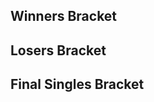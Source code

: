 {{DISPLAYTITLE:Clutch City Clash 2: ''Melee'' Singles Bracket}}{{SetGame|melee}}
{{tabs static
|name1=Overview
|link1=Clutch City Clash/2/Melee
|name2=Singles Pools
|link2=Clutch City Clash/2/Melee/Singles Pools
|name3=Singles Bracket
|link3=Clutch City Clash/2/Melee/Singles Bracket
|name4=Doubles Bracket
|link4=Clutch City Clash/2/Melee/Doubles Bracket
|This=3
}}
==Winners Bracket==
{{32DEWBracketA
|column-width=160
|r1m1p1=Mafia |r1m1p1flag=us |r1m1p1score=2 |r1m1win=1
|r1m1p2=Rick |r1m1p2flag=us |r1m1p2score=0
|r1m1p1char1=peach |r1m1p2char1=falco |r1m1p1stock1=1 |r1m1p2stock1=0 |r1m1win1=1 |r1m1stage1=Battlefield
|r1m1p1char2=peach |r1m1p2char2=falco |r1m1p1stock2=1 |r1m1p2stock2=0 |r1m1win2=1 |r1m1stage2=Yoshi's Story
|r1m1date=
|r1m1details={{BracketMatchDetails|reddit=|comment=|vod=https://www.youtube.com/watch?v=FPjpQGcsxX0}}

|r1m2p1=hamyojo |r1m2p1flag=us |r1m2p1score=2 |r1m2win=1
|r1m2p2=Tuesday |r1m2p2flag=us |r1m2p2score=1
|r1m3p1=Bananas |r1m3p1flag=us |r1m3p1score=2 |r1m3win=1
|r1m3p2=Magi |r1m3p2flag=us |r1m3p2score=1
|r1m4p1=Valdo |r1m4p1flag=mx |r1m4p1score=2 |r1m4win=1
|r1m4p2=Snowy |r1m4p2flag=us |r1m4p2score=1
|r1m5p1=Redd |r1m5p1flag=us |r1m5p1score=2 |r1m5win=1
|r1m5p2=Tanooki |r1m5p2flag=us |r1m5p2score=0
|r1m6p1=Aza |r1m6p1flag=mx |r1m6p1score=2 |r1m6win=1
|r1m6p2=JF |r1m6p2flag=us |r1m6p2score=0
|r1m7p1=NMW |r1m7p1flag=us |r1m7p1score=2 |r1m7win=1
|r1m7p2=Salt |r1m7p2flag=us |r1m7p2score=0
|r1m8p1=Jake13 |r1m8p1flag=us |r1m8p1score=0 |r1m8win=2
|r1m8p2=Lunchables |r1m8p2flag=us |r1m8p2score=2

|r1m9p1=Squid |r1m9p1flag=us |r1m9p1score=2 |r1m9win=1
|r1m9p2=BestfriendJohn |r1m9p2flag=us |r1m9p2score=0
|r1m10p1=SDJ |r1m10p1flag=us |r1m10p1score=2 |r1m10win=1
|r1m10p2=Blues Clues |r1m10p2flag=us |r1m10p2score=0
|r1m11p1=HomeMadeWaffles |r1m11p1flag=us |r1m11p1score={{win}} |r1m11win=1
|r1m11p2=Jeff Foxworthy |r1m11p2flag=us |r1m11p2score=DQ
|r1m12p1=Albert |r1m12p1flag=us |r1m12p1score=2 |r1m12win=1
|r1m12p2=minymidge |r1m12p2flag=us |r1m12p2score=0
|r1m13p1=Mojo |r1m13p1flag=us |r1m13p1score=2 |r1m13win=1
|r1m13p2=Worth |r1m13p2flag=us |r1m13p2score=0
|r1m14p1=Rael |r1m14p1flag=mx |r1m14p1score=0 |r1m14win=2
|r1m14p2=DarkHero |r1m14p2flag=us |r1m14p2score=2
|r1m15p1=MilkMan |r1m15p1flag=us |r1m15p1score=2 |r1m15win=1
|r1m15p2=Jaywalker |r1m15p2flag=us |r1m15p2score=0
|r1m16p1=ALP |r1m16p1flag=us |r1m16p1score=2 |r1m16win=1
|r1m16p2=GlibbyGlobby |r1m16p2flag=us |r1m16p2score=0

|r2m1p1=Mafia |r2m1p1flag=us |r2m1p1score=0 |r2m1win=2
|r2m1p2=hamyojo |r2m1p2flag=us |r2m1p2score=3
|r2m2p1=Bananas |r2m2p1flag=us |r2m2p1score=3 |r2m2win=1
|r2m2p2=Valdo |r2m2p2flag=mx |r2m2p2score=1

|r2m3p1=Redd |r2m3p1flag=us |r2m3p1score=0 |r2m3win=2
|r2m3p2=Aza |r2m3p2flag=mx |r2m3p2score=3
|r2m3p1char1=fox |r2m3p2char1=sheik |r2m3p1stock1=0 |r2m3p2stock1=2 |r2m3win1=2 |r2m3stage1=Dream Land
|r2m3p1char2=fox |r2m3p2char2=sheik |r2m3p1stock2=0 |r2m3p2stock2=1 |r2m3win2=2 |r2m3stage2=Final Destination
|r2m3p1char3=falco |r2m3p2char3=sheik |r2m3p1stock3=0 |r2m3p2stock3=1 |r2m3win3=2 |r2m3stage3=Yoshi's Story
|r2m3date=
|r2m3details={{BracketMatchDetails|reddit=|comment=|vod=https://www.youtube.com/watch?v=zYlN5mv73lw}}

|r2m4p1=NMW |r2m4p1flag=us |r2m4p1score=3 |r2m4win=1
|r2m4p2=Lunchables |r2m4p2flag=us |r2m4p2score=1
|r2m4p1char1=cf |r2m4p2char1=marth |r2m4p1stock1=1 |r2m4p2stock1=0 |r2m4win1=1 |r2m4stage1=Battlefield
|r2m4p1char2=cf |r2m4p2char2=marth |r2m4p1stock2=1 |r2m4p2stock2=0 |r2m4win2=1 |r2m4stage2=Fountain of Dreams
|r2m4p1char3=cf |r2m4p2char3=roy |r2m4p1stock3=0 |r2m4p2stock3=1 |r2m4win3=2 |r2m4stage3=Fountain of Dreams
|r2m4p1char4=cf |r2m4p2char4=roy |r2m4p1stock4=4 |r2m4p2stock4=0 |r2m4win4=1 |r2m4stage4=Dream Land
|r2m4date=
|r2m4details={{BracketMatchDetails|reddit=|comment=|vod=https://www.youtube.com/watch?v=6wggdBc7Hjs}}

|r2m5p1=Squid |r2m5p1flag=us |r2m5p1score=3 |r2m5win=1
|r2m5p2=SDJ |r2m5p2flag=us |r2m5p2score=0
|r2m5p1char1=falco |r2m5p2char1=puff |r2m5p1stock1=2 |r2m5p2stock1=0 |r2m5win1=1 |r2m5stage1=Final Destination
|r2m5p1char2=falco |r2m5p2char2=puff |r2m5p1stock2=1 |r2m5p2stock2=0 |r2m5win2=1 |r2m5stage2=Dream Land
|r2m5p1char3=falco |r2m5p2char3=puff |r2m5p1stock3=1 |r2m5p2stock3=0 |r2m5win3=1 |r2m5stage3=Dream Land
|r2m5date=
|r2m5details={{BracketMatchDetails|reddit=|comment=|vod=https://www.youtube.com/watch?v=XcDNBPTkmiU}}

|r2m6p1=HomeMadeWaffles |r2m6p1flag=us |r2m6p1score=3 |r2m6win=1
|r2m6p2=Albert |r2m6p2flag=us |r2m6p2score=2
|r2m6p1char1=falco |r2m6p2char1=falco |r2m6p1stock1=2 |r2m6p2stock1=0 |r2m6win1=1 |r2m6stage1=Battlefield
|r2m6p1char2=falco |r2m6p2char2=falco |r2m6p1stock2=0 |r2m6p2stock2=2 |r2m6win2=2 |r2m6stage2=Final Destination
|r2m6p1char3=falco |r2m6p2char3=falco |r2m6p1stock3=1 |r2m6p2stock3=0 |r2m6win3=1 |r2m6stage3=Yoshi's Story
|r2m6p1char4=falco |r2m6p2char4=falco |r2m6p1stock4=0 |r2m6p2stock4=1 |r2m6win4=2 |r2m6stage4=Pokémon Stadium
|r2m6p1char5=falco |r2m6p2char5=falco |r2m6p1stock5=3 |r2m6p2stock5=0 |r2m6win5=1 |r2m6stage5=Fountain of Dreams
|r2m6date=
|r2m6details={{BracketMatchDetails|reddit=|comment=|vod=https://www.youtube.com/watch?v=DlVnb-xQTw8}}

|r2m7p1=Mojo |r2m7p1flag=us |r2m7p1score=3 |r2m7win=1
|r2m7p2=DarkHero |r2m7p2flag=us |r2m7p2score=0
|r2m8p1=MilkMan |r2m8p1flag=us |r2m8p1score=3 |r2m8win=1
|r2m8p2=ALP |r2m8p2flag=us |r2m8p2score=1

|r3m1p1=hamyojo |r3m1p1flag=us |r3m1p1score=0 |r3m1win=2
|r3m1p2=Bananas |r3m1p2flag=us |r3m1p2score=3
|r3m1p1char1=cf |r3m1p2char1=ic |r3m1p1stock1=0 |r3m1p2stock1=1 |r3m1win1=2 |r3m1stage1=Yoshi's Story
|r3m1p1char2=cf |r3m1p2char2=ic |r3m1p1stock2=0 |r3m1p2stock2=2 |r3m1win2=2 |r3m1stage2=Battlefield
|r3m1p1char3=peach |r3m1p2char3=ic |r3m1p1stock3=0 |r3m1p2stock3=2 |r3m1win3=2 |r3m1stage3=Battlefield
|r3m1date=
|r3m1details={{BracketMatchDetails|reddit=|comment=|vod=https://www.youtube.com/watch?v=wm7-oTF-DE4}}

|r3m2p1=Aza |r3m2p1flag=mx |r3m2p1score=3 |r3m2win=1
|r3m2p2=NMW |r3m2p2flag=us |r3m2p2score=1
|r3m2p1char1=sheik |r3m2p2char1=cf |r3m2p1stock1=0 |r3m2p2stock1=1 |r3m2win1=2 |r3m2stage1=Battlefield
|r3m2p1char2=sheik |r3m2p2char2=cf |r3m2p1stock2=1 |r3m2p2stock2=0 |r3m2win2=1 |r3m2stage2=Fountain of Dreams
|r3m2p1char3=sheik |r3m2p2char3=cf |r3m2p1stock3=2 |r3m2p2stock3=0 |r3m2win3=1 |r3m2stage3=Pokémon Stadium
|r3m2p1char4=sheik |r3m2p2char4=cf |r3m2p1stock4=1 |r3m2p2stock4=0 |r3m2win4=1 |r3m2stage4=Pokémon Stadium
|r3m2date=
|r3m2details={{BracketMatchDetails|reddit=|comment=|vod=https://www.youtube.com/watch?v=nWWMVej2htA}}

|r3m3p1=Squid |r3m3p1flag=us |r3m3p1score=1 |r3m3win=2
|r3m3p2=HomeMadeWaffles |r3m3p2flag=us |r3m3p2score=3
|r3m3p1char1=falco |r3m3p2char1=falco |r3m3p1stock1=0 |r3m3p2stock1=2 |r3m3win1=2 |r3m3stage1=Battlefield
|r3m3p1char2=falco |r3m3p2char2=falco |r3m3p1stock2=0 |r3m3p2stock2=1 |r3m3win2=2 |r3m3stage2=Final Destination
|r3m3p1char3=falco |r3m3p2char3=falco |r3m3p1stock3=1 |r3m3p2stock3=0 |r3m3win3=1 |r3m3stage3=Final Destination
|r3m3p1char4=falco |r3m3p2char4=falco |r3m3p1stock4=0 |r3m3p2stock4=1 |r3m3win4=2 |r3m3stage4=Yoshi's Story
|r3m3date=
|r3m3details={{BracketMatchDetails|reddit=|comment=|vod=https://www.youtube.com/watch?v=85eXA6gqjtk}}

|r3m4p1=Mojo |r3m4p1flag=us |r3m4p1score=2 |r3m4win=2
|r3m4p2=MilkMan |r3m4p2flag=us |r3m4p2score=3
|r3m4p1char1=fox |r3m4p2char1=fox |r3m4p1stock1=1 |r3m4p2stock1=0 |r3m4win1=1 |r3m4stage1=Dream Land
|r3m4p1char2=fox |r3m4p2char2=fox |r3m4p1stock2=0 |r3m4p2stock2=1 |r3m4win2=2 |r3m4stage2=Final Destination
|r3m4p1char3=fox |r3m4p2char3=fox |r3m4p1stock3=1 |r3m4p2stock3=0 |r3m4win3=1 |r3m4stage3=Battlefield
|r3m4p1char4=fox |r3m4p2char4=fox |r3m4p1stock4=0 |r3m4p2stock4=1 |r3m4win4=2 |r3m4stage4=Pokémon Stadium
|r3m4p1char5=fox |r3m4p2char5=fox |r3m4p1stock5=0 |r3m4p2stock5=1 |r3m4win5=2 |r3m4stage5=Dream Land
|r3m4date=
|r3m4details={{BracketMatchDetails|reddit=|comment=|vod=https://www.youtube.com/watch?v=2IL4U0cYa4I}}

|r4m1p1=Bananas |r4m1p1flag=us |r4m1p1score=3 |r4m1win=1
|r4m1p2=Aza |r4m1p2flag=mx |r4m1p2score=0
|r4m1p1char1=sheik |r4m1p2char1=ic |r4m1p1stock1=0 |r4m1p2stock1=4 |r4m1win1=2 |r4m1stage1=Yoshi's Story
|r4m1p1char2=marth |r4m1p2char2=ic |r4m1p1stock2=0 |r4m1p2stock2=2 |r4m1win2=2 |r4m1stage2=Yoshi's Story
|r4m1p1char3=sheik |r4m1p2char3=ic |r4m1p1stock3=0 |r4m1p2stock3=1 |r4m1win3=2 |r4m1stage3=Fountain of Dreams
|r4m1date=
|r4m1details={{BracketMatchDetails|reddit=|comment=|vod=https://www.youtube.com/watch?v=Amzu4qowGOI}}

|r4m2p1=HomeMadeWaffles |r4m2p1flag=us |r4m2p1score=3 |r4m2win=1
|r4m2p2=MilkMan |r4m2p2flag=us |r4m2p2score=0
|r4m2p1char1=falco |r4m2p2char1=fox |r4m2p1stock1=2 |r4m2p2stock1=0 |r4m2win1=1 |r4m2stage1=Fountain of Dreams
|r4m2p1char2=falco |r4m2p2char2=fox |r4m2p1stock2=2 |r4m2p2stock2=0 |r4m2win2=1 |r4m2stage2=Final Destination
|r4m2p1char3=falco |r4m2p2char3=fox |r4m2p1stock3=1 |r4m2p2stock3=0 |r4m2win3=1 |r4m2stage3=Dream Land
|r4m2date=
|r4m2details={{BracketMatchDetails|reddit=|comment=|vod=https://www.youtube.com/watch?v=jUWEffP81C4}}
}}
==Losers Bracket==
{{64DELBracketSmwA
|tourneylink=Clutch City Clash/2/Melee
|tourneyname=Clutch City Clash 2
|l1placement=49-64
|l2placement=33-48
|l3placement=25-32
|l4placement=17-24
|l5placement=13-16
|l6placement=9-12
|l7placement=7-8
|l8placement=5-6

|l1m1p1=BLOCKHEAD |l1m1p1flag=us |l1m1p1score=0 |l1m1win=2
|l1m1p2=Ginta |l1m1p2flag=us |l1m1p2score=2
|l1m2p1=X-Rey |l1m2p1flag=us |l1m2p1score=0 |l1m2win=2
|l1m2p2=GP |l1m2p2flag= |l1m2p2score=2
|l1m3p1=Tapsody |l1m3p1flag=us |l1m3p1score=2 |l1m3win=1
|l1m3p2=Zhea |l1m3p2flag=us |l1m3p2score=1
|l1m4p1=Studebacher Hoch |l1m4p1flag=us |l1m4p1score=2 |l1m4win=1
|l1m4p2=hestoned |l1m4p2flag=us |l1m4p2score=0
|l1m5p1=Churd |l1m5p1flag=us |l1m5p1score=0 |l1m5win=2
|l1m5p2=Dawn |l1m5p2flag=us |l1m5p2score=2
|l1m6p1=Skeith |l1m6p1flag=us |l1m6p1score=0 |l1m6win=2
|l1m6p2=Brr |l1m6p2flag=us |l1m6p2score=2
|l1m7p1=Mijo! |l1m7p1flag=us |l1m7p1score=0 |l1m7win=2
|l1m7p2=Truth |l1m7p2flag=us |l1m7p2score=2
|l1m8p1=Nihlus |l1m8p1flag=us |l1m8p1score=2 |l1m8win=1
|l1m8p2=Sunflash |l1m8p2flag=us |l1m8p2score=1
|l1m9p1=tatuwah |l1m9p1flag=us |l1m9p1score=0 |l1m9win=2
|l1m9p2=Cuno |l1m9p2flag=us |l1m9p2score=2
|l1m10p1=Arsenals |l1m10p1flag=us |l1m10p1score={{win}} |l1m10win=1
|l1m10p2=LAG |l1m10p2flag=mx |l1m10p2score=DQ
|l1m11p1=Zave |l1m11p1flag=us |l1m11p1score={{win}} |l1m11win=1
|l1m11p2=Pretty in Pink |l1m11p2flag=us |l1m11p2score=DQ
|l1m12p1=Peachy Keen |l1m12p1flag=us |l1m12p1score=2 |l1m12win=1
|l1m12p2=Pappi |l1m12p2flag=us |l1m12p2score=0
|l1m13p1=Bungo |l1m13p1flag=us |l1m13p1score=0 |l1m13win=2
|l1m13p2=Chandy |l1m13p2flag=us |l1m13p2score=2
|l1m14p1=Toasty Wes |l1m14p1flag=us |l1m14p1score=DQ |l1m14win=2
|l1m14p2=bobby big ballz |l1m14p2flag=us |l1m14p2score={{win}}
|l1m15p1=Quiteballin |l1m15p1flag=us |l1m15p1score=1 |l1m15win=2
|l1m15p2=SpaceAnimalz.com |l1m15p2flag=us |l1m15p2score=2
|l1m16p1=Ivayne |l1m16p1flag=us |l1m16p1score=2 |l1m16win=1
|l1m16p2=Kokaine |l1m16p2flag=us |l1m16p2score=0

|l2m1p1=GlibbyGlobby |l2m1p1flag=us |l2m1p1score=2 |l2m1win=1
|l2m1p2=Ginta |l2m1p2flag=us |l2m1p2score=0
|l2m2p1=Jaywalker |l2m2p1flag=us |l2m2p1score=2 |l2m2win=1
|l2m2p2=GP |l2m2p2flag= |l2m2p2score=0
|l2m3p1=Rael |l2m3p1flag=mx |l2m3p1score=1 |l2m3win=2
|l2m3p2=Tapsody |l2m3p2flag=us |l2m3p2score=2
|l2m4p1=Worth |l2m4p1flag=us |l2m4p1score=2 |l2m4win=1
|l2m4p2=Studebacher Hoch |l2m4p2flag=us |l2m4p2score=1
|l2m5p1=minymidge |l2m5p1flag=us |l2m5p1score=0 |l2m5win=2
|l2m5p2=Dawn |l2m5p2flag=us |l2m5p2score=2
|l2m6p1=Jeff Foxworthy |l2m6p1flag=us |l2m6p1score=DQ |l2m6win=2
|l2m6p2=Brr |l2m6p2flag=us |l2m6p2score={{win}}
|l2m7p1=Blues Clues |l2m7p1flag=us |l2m7p1score=2 |l2m7win=1
|l2m7p2=Truth |l2m7p2flag=us |l2m7p2score=0
|l2m8p1=BestfriendJohn |l2m8p1flag=us |l2m8p1score=2 |l2m8win=1
|l2m8p2=Nihlus |l2m8p2flag=us |l2m8p2score=0
|l2m9p1=Jake13 |l2m9p1flag=us |l2m9p1score=DQ |l2m9win=2
|l2m9p2=Cuno |l2m9p2flag=us |l2m9p2score={{win}}
|l2m10p1=Salt |l2m10p1flag=us |l2m10p1score=2 |l2m10win=1
|l2m10p2=Arsenals |l2m10p2flag=us |l2m10p2score=0
|l2m11p1=JF |l2m11p1flag=us |l2m11p1score=2 |l2m11win=1
|l2m11p2=Zave |l2m11p2flag=us |l2m11p2score=1
|l2m12p1=Tanooki |l2m12p1flag=us |l2m12p1score=2 |l2m12win=1
|l2m12p2=Peachy Keen |l2m12p2flag=us |l2m12p2score=0
|l2m13p1=Snowy |l2m13p1flag=us |l2m13p1score=2 |l2m13win=1
|l2m13p2=Chandy |l2m13p2flag=us |l2m13p2score=0
|l2m14p1=Magi |l2m14p1flag=us |l2m14p1score=2 |l2m14win=1
|l2m14p2=bobby big ballz |l2m14p2flag=us |l2m14p2score=0
|l2m15p1=Tuesday |l2m15p1flag=us |l2m15p1score=2 |l2m15win=1
|l2m15p2=SpaceAnimalz.com |l2m15p2flag=us |l2m15p2score=0
|l2m16p1=Rick |l2m16p1flag=us |l2m16p1score=2 |l2m16win=1
|l2m16p2=Ivayne |l2m16p2flag=us |l2m16p2score=0

|l3m1p1=GlibbyGlobby |l3m1p1flag=us |l3m1p1score=1 |l3m1win=2
|l3m1p2=Jaywalker |l3m1p2flag=us |l3m1p2score=3
|l3m2p1=Tapsody |l3m2p1flag=us |l3m2p1score=0 |l3m2win=2
|l3m2p2=Worth |l3m2p2flag=us |l3m2p2score=3
|l3m3p1=Dawn |l3m3p1flag=us |l3m3p1score=3 |l3m3win=1
|l3m3p2=Brr |l3m3p2flag=us |l3m3p2score=0
|l3m4p1=Blues Clues |l3m4p1flag=us |l3m4p1score=3 |l3m4win=1
|l3m4p2=BestfriendJohn |l3m4p2flag=us |l3m4p2score=0
|l3m5p1=Cuno |l3m5p1flag=us |l3m5p1score=1 |l3m5win=2
|l3m5p2=Salt |l3m5p2flag=us |l3m5p2score=3
|l3m6p1=JF |l3m6p1flag=us |l3m6p1score=1 |l3m6win=2
|l3m6p2=Tanooki |l3m6p2flag=us |l3m6p2score=3
|l3m7p1=Snowy |l3m7p1flag=us |l3m7p1score=2 |l3m7win=2
|l3m7p2=Magi |l3m7p2flag=us |l3m7p2score=3
|l3m8p1=Tuesday |l3m8p1flag=us |l3m8p1score=3 |l3m8win=1
|l3m8p2=Rick |l3m8p2flag=us |l3m8p2score=0

|l4m1p1=Lunchables |l4m1p1flag=us |l4m1p1score=3 |l4m1win=1
|l4m1p2=Jaywalker |l4m1p2flag=us |l4m1p2score=2
|l4m2p1=Redd |l4m2p1flag=us |l4m2p1score=3 |l4m2win=1
|l4m2p2=Worth |l4m2p2flag=us |l4m2p2score=0
|l4m3p1=Valdo |l4m3p1flag=mx |l4m3p1score=3 |l4m3win=1
|l4m3p2=Dawn |l4m3p2flag=us |l4m3p2score=0
|l4m4p1=Mafia |l4m4p1flag=us |l4m4p1score=3 |l4m4win=1
|l4m4p2=Blues Clues |l4m4p2flag=us |l4m4p2score=0
|l4m5p1=ALP |l4m5p1flag=us |l4m5p1score=3 |l4m5win=1
|l4m5p2=Salt |l4m5p2flag=us |l4m5p2score=0
|l4m6p1=DarkHero |l4m6p1flag=us |l4m6p1score=3 |l4m6win=1
|l4m6p2=Tanooki |l4m6p2flag=us |l4m6p2score=1
|l4m7p1=Albert |l4m7p1flag=us |l4m7p1score=2 |l4m7win=2
|l4m7p2=Magi |l4m7p2flag=us |l4m7p2score=3
|l4m8p1=SDJ |l4m8p1flag=us |l4m8p1score=3 |l4m8win=1
|l4m8p2=Tuesday |l4m8p2flag=us |l4m8p2score=0

|l5m1p1=Lunchables |l5m1p1flag=us |l5m1p1score=0 |l5m1win=2
|l5m1p2=Redd |l5m1p2flag=us |l5m1p2score=3
|l5m2p1=Valdo |l5m2p1flag=mx |l5m2p1score=2 |l5m2win=2
|l5m2p2=Mafia |l5m2p2flag=us |l5m2p2score=3
|l5m3p1=ALP |l5m3p1flag=us |l5m3p1score=3 |l5m3win=1
|l5m3p2=DarkHero |l5m3p2flag=us |l5m3p2score=0
|l5m4p1=Magi |l5m4p1flag=us |l5m4p1score=2 |l5m4win=2
|l5m4p2=SDJ |l5m4p2flag=us |l5m4p2score=3

|l6m1p1=Squid |l6m1p1flag=us |l6m1p1score=3 |l6m1win=1
|l6m1p2=Redd |l6m1p2flag=us |l6m1p2score=0
|l6m2p1=Mojo |l6m2p1flag=us |l6m2p1score=3 |l6m2win=1
|l6m2p2=Mafia |l6m2p2flag=us |l6m2p2score=1

|l6m3p1=hamyojo |l6m3p1flag=us |l6m3p1score=0 |l6m3win=2
|l6m3p2=ALP |l6m3p2flag=us |l6m3p2score=3
|l6m3p1char1=sheik |l6m3p2char1=fox |l6m3p1stock1=0 |l6m3p2stock1=1 |l6m3win1=2 |l6m3stage1=Battlefield
|l6m3p1char2=sheik |l6m3p2char2=fox |l6m3p1stock2=0 |l6m3p2stock2=2 |l6m3win2=2 |l6m3stage2=Battlefield
|l6m3p1char3=sheik |l6m3p2char3=fox |l6m3p1stock3=0 |l6m3p2stock3=1 |l6m3win3=2 |l6m3stage3=Fountain of Dreams
|l6m3date=
|l6m3details={{BracketMatchDetails|reddit=|comment=|vod=https://www.youtube.com/watch?v=-ecLb67k9Tw}}

|l6m4p1=NMW |l6m4p1flag=us |l6m4p1score=3 |l6m4win=1
|l6m4p2=SDJ |l6m4p2flag=us |l6m4p2score=2

|l7m1p1=Squid |l7m1p1flag=us |l7m1p1score=1 |l7m1win=2
|l7m1p2=Mojo |l7m1p2flag=us |l7m1p2score=3
|l7m1p1char1=falco |l7m1p2char1=fox |l7m1p1stock1=2 |l7m1p2stock1=0 |l7m1win1=1 |l7m1stage1=Battlefield
|l7m1p1char2=falco |l7m1p2char2=fox |l7m1p1stock2=0 |l7m1p2stock2=1 |l7m1win2=2 |l7m1stage2=Dream Land
|l7m1p1char3=falco |l7m1p2char3=fox |l7m1p1stock3=0 |l7m1p2stock3=2 |l7m1win3=2 |l7m1stage3=Final Destination
|l7m1p1char4=falco |l7m1p2char4=fox |l7m1p1stock4=0 |l7m1p2stock4=1 |l7m1win4=2 |l7m1stage4=Final Destination
|l7m1date=
|l7m1details={{BracketMatchDetails|reddit=|comment=|vod=https://www.youtube.com/watch?v=qnLpy3yd1C0}}

|l7m2p1=ALP |l7m2p1flag=us |l7m2p1score=3 |l7m2win=1
|l7m2p2=NMW |l7m2p2flag=us |l7m2p2score=2
|l7m2p1char1=fox |l7m2p2char1=cf |l7m2p1stock1=0 |l7m2p2stock1=1 |l7m2win1=2 |l7m2stage1=Battlefield
|l7m2p1char2=fox |l7m2p2char2=cf |l7m2p1stock2=2 |l7m2p2stock2=0 |l7m2win2=1 |l7m2stage2=Pokémon Stadium
|l7m2p1char3=fox |l7m2p2char3=cf |l7m2p1stock3=0 |l7m2p2stock3=2 |l7m2win3=2 |l7m2stage3=Yoshi's Story
|l7m2p1char4=fox |l7m2p2char4=cf |l7m2p1stock4=2 |l7m2p2stock4=0 |l7m2win4=1 |l7m2stage4=Fountain of Dreams
|l7m2p1char5=fox |l7m2p2char5=cf |l7m2p1stock5=1 |l7m2p2stock5=0 |l7m2win5=1 |l7m2stage5=Battlefield
|l7m2date=
|l7m2details={{BracketMatchDetails|reddit=|comment=|vod=https://www.youtube.com/watch?v=6LIuKyG_HnM}}

|l8m1p1=Aza |l8m1p1flag=mx |l8m1p1score=1 |l8m1win=2
|l8m1p2=Mojo |l8m1p2flag=us |l8m1p2score=3
|l8m1p1char1=sheik |l8m1p2char1=fox |l8m1p1stock1=0 |l8m1p2stock1=1 |l8m1win1=2 |l8m1stage1=Dream Land
|l8m1p1char2=sheik |l8m1p2char2=fox |l8m1p1stock2=2 |l8m1p2stock2=0 |l8m1win2=1 |l8m1stage2=Yoshi's Story
|l8m1p1char3=sheik |l8m1p2char3=fox |l8m1p1stock3=0 |l8m1p2stock3=2 |l8m1win3=2 |l8m1stage3=Pokémon Stadium
|l8m1p1char4=sheik |l8m1p2char4=fox |l8m1p1stock4=0 |l8m1p2stock4=1 |l8m1win4=2 |l8m1stage4=Dream Land
|l8m1date=
|l8m1details={{BracketMatchDetails|reddit=|comment=|vod=https://www.youtube.com/watch?v=sPI7aA12xmM}}

|l8m2p1=MilkMan |l8m2p1flag=us |l8m2p1score=3 |l8m2win=1
|l8m2p2=ALP |l8m2p2flag=us |l8m2p2score=0
|l8m2p1char1=fox |l8m2p2char1=fox |l8m2p1stock1=3 |l8m2p2stock1=0 |l8m2win1=1 |l8m2stage1=Battlefield
|l8m2p1char2=fox |l8m2p2char2=fox |l8m2p1stock2=1 |l8m2p2stock2=0 |l8m2win2=1 |l8m2stage2=Pokémon Stadium
|l8m2p1char3=fox |l8m2p2char3=falco |l8m2p1stock3=2 |l8m2p2stock3=0 |l8m2win3=1 |l8m2stage3=Final Destination
|l8m2date=
|l8m2details={{BracketMatchDetails|reddit=|comment=|vod=https://www.youtube.com/watch?v=p07fPPHraJg}}
}}
<onlyinclude>
==Final Singles Bracket==
{{DEFinalSmwBracket
|column-width=210
|column-width-finals=220
|tourneylink=Clutch City Clash/2/Melee
|tourneyname=Clutch City Clash 2
|l1placement=4
|r2placement=3
|r3loserplacement=2
|r3winnerplacement=1
|export_score=true

<!-- FROM WINNERS -->
|r1m1p1=Bananas |r1m1p1flag=us |r1m1p1score=3
|r1m1p2=HomeMadeWaffles |r1m1p2flag=us |r1m1p2score=0
|r1m1win=1
|r1m1p1char1=ic |r1m1p2char1=falco |r1m1p1stock1=2 |r1m1p2stock1=0 |r1m1win1=1 |r1m1stage1=Battlefield
|r1m1p1char2=ic |r1m1p2char2=falco |r1m1p1stock2=2 |r1m1p2stock2=0 |r1m1win2=1 |r1m1stage2=Yoshi's Story
|r1m1p1char3=ic |r1m1p2char3=falco |r1m1p1stock3=2 |r1m1p2stock3=0 |r1m1win3=1 |r1m1stage3=Yoshi's Story
|r1m1date=
|r1m1details={{BracketMatchDetails|reddit=|comment=|vod=https://www.youtube.com/watch?v=pTqT6-K0a1k}}

<!-- FROM LOSERS -->
|l1m1p1=Mojo |l1m1p1flag=us |l1m1p1score=3
|l1m1p2=MilkMan |l1m1p2flag=us |l1m1p2score=0
|l1m1win=1
|l1m1p1char1=fox |l1m1p2char1=fox |l1m1p1stock1=2 |l1m1p2stock1=0 |l1m1win1=1 |l1m1stage1=Dream Land
|l1m1p1char2=fox |l1m1p2char2=fox |l1m1p1stock2=1 |l1m1p2stock2=0 |l1m1win2=1 |l1m1stage2=Final Destination
|l1m1p1char3=fox |l1m1p2char3=fox |l1m1p1stock3=2 |l1m1p2stock3=0 |l1m1win3=1 |l1m1stage3=Final Destination
|l1m1date=
|l1m1details={{BracketMatchDetails|reddit=|comment=|vod=https://www.youtube.com/watch?v=nARz4bBKlXU}}

<!-- LOSERS FINALS -->
|r2m1p1=HomeMadeWaffles |r2m1p1flag=us |r2m1p1score=1
|r2m1p2=Mojo |r2m1p2flag=us |r2m1p2score=3
|r2m1win=2
|r2m1p1char1=falco |r2m1p2char1=fox |r2m1p1stock1=1 |r2m1p2stock1=0 |r2m1win1=1 |r2m1stage1=Yoshi's Story
|r2m1p1char2=falco |r2m1p2char2=fox |r2m1p1stock2=0 |r2m1p2stock2=1 |r2m1win2=2 |r2m1stage2=Dream Land
|r2m1p1char3=falco |r2m1p2char3=fox |r2m1p1stock3=0 |r2m1p2stock3=1 |r2m1win3=2 |r2m1stage3=Final Destination
|r2m1p1char4=falco |r2m1p2char4=fox |r2m1p1stock4=0 |r2m1p2stock4=1 |r2m1win4=2 |r2m1stage4=Battlefield
|r2m1date=
|r2m1details={{BracketMatchDetails|reddit=|comment=|vod=https://www.youtube.com/watch?v=7w13ZwFBQLA}}

<!-- GRAND FINALS -->
|r3m1p1=Bananas |r3m1p1flag=us |r3m1p1score=2 |r3m2p1score=0
|r3m1p2=Mojo |r3m1p2flag=us |r3m1p2score=3 |r3m2p2score=3
|r3m1win=2
|r3m1p1char1=ic |r3m1p2char1=fox |r3m1p1stock1=0 |r3m1p2stock1=2 |r3m1win1=2 |r3m1stage1=Dream Land
|r3m1p1char2=ic |r3m1p2char2=fox |r3m1p1stock2=0 |r3m1p2stock2=3 |r3m1win2=2 |r3m1stage2=Final Destination
|r3m1p1char3=ic |r3m1p2char3=fox |r3m1p1stock3=2 |r3m1p2stock3=0 |r3m1win3=1 |r3m1stage3=Final Destination
|r3m1p1char4=ic |r3m1p2char4=fox |r3m1p1stock4=3 |r3m1p2stock4=0 |r3m1win4=1 |r3m1stage4=Battlefield
|r3m1p1char5=ic |r3m1p2char5=fox |r3m1p1stock5=0 |r3m1p2stock5=1 |r3m1win5=2 |r3m1stage5=Pokémon Stadium
|r3m1date=
|r3m1details={{BracketMatchDetails|reddit=|comment=|vod=https://www.youtube.com/watch?v=uPMwn-Jpemw}}
|r3m2p1char1=ic |r3m2p2char1=fox |r3m2p1stock1=0 |r3m2p2stock1=1 |r3m2win1=2 |r3m2stage1=Dream Land
|r3m2p1char2=ic |r3m2p2char2=fox |r3m2p1stock2=0 |r3m2p2stock2=1 |r3m2win2=2 |r3m2stage2=Final Destination
|r3m2p1char3=ic |r3m2p2char3=fox |r3m2p1stock3=0 |r3m2p2stock3=3 |r3m2win3=2 |r3m2stage3=Final Destination
|r3m2date=
|r3m2details={{BracketMatchDetails|reddit=|comment=|vod=}}
}}
</onlyinclude>
